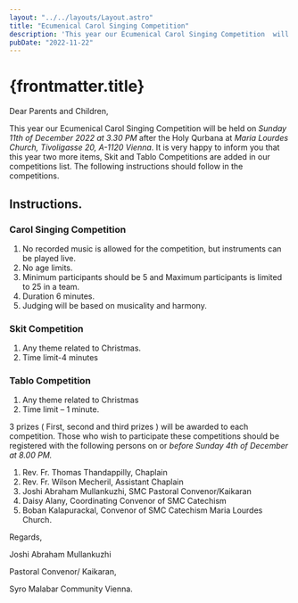 ```yaml
---
layout: "../../layouts/Layout.astro"
title: "Ecumenical Carol Singing Competition"
description: 'This year our Ecumenical Carol Singing Competition  will be held on Sunday 11th of December 2022 at 3.30 PM after the Holy Qurbana at Maria Lourdes Church'
pubDate: "2022-11-22"
---
```

# {frontmatter.title}

<section>
Dear Parents and Children,

This year our Ecumenical Carol Singing Competition  will be held on <em>Sunday 11th of December 2022 at 3.30 PM</em> after the Holy Qurbana at <em>Maria Lourdes Church, Tivoligasse 20, A-1120 Vienna</em>. It is very happy to inform you that this year two more items, Skit and Tablo Competitions are added in our competitions list. The following instructions should follow in the competitions.
## Instructions.

### Carol Singing Competition

1.	No recorded music is allowed for the competition, but instruments can be played live.
2.	No age limits.
3.	Minimum participants should be 5 and Maximum participants is limited to 25 in a team.
4.	Duration 6 minutes.
5.	Judging will be based on musicality and harmony.

### Skit Competition

1.	Any theme related to Christmas.
2.	Time limit-4 minutes

### Tablo Competition

1.	Any theme related to Christmas
2.	Time limit – 1 minute.

3 prizes ( First, second and third prizes ) will be awarded to each competition. Those who wish to participate these competitions should be registered with the following persons on or <em>before Sunday 4th of December at 8.00 PM.</em>

1.	Rev. Fr. Thomas Thandappilly, Chaplain
2.	Rev. Fr. Wilson Mecheril, Assistant Chaplain
3.	Joshi Abraham Mullankuzhi, SMC Pastoral Convenor/Kaikaran
4.	Daisy Alany, Coordinating Convenor of SMC Catechism
5.	Boban Kalapurackal, Convenor of SMC Catechism Maria Lourdes Church. 

Regards,

Joshi Abraham Mullankuzhi

Pastoral Convenor/ Kaikaran, 

Syro Malabar Community Vienna.

</section>